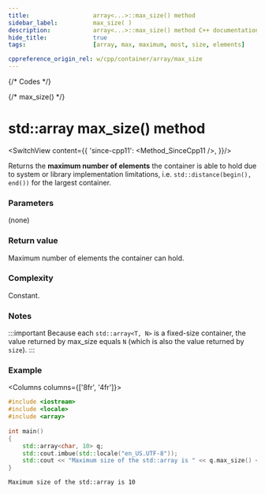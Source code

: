 ```yaml
---
title:					array<...>::max_size() method
sidebar_label:			max_size( )
description:			array<...>::max_size() method C++ documentation
hide_title:				true
tags:					[array, max, maximum, most, size, elements]

cppreference_origin_rel: w/cpp/container/array/max_size
---
```



{/* Codes */}

{/* max_size() */}

# std::array max_size() method

<SwitchView content={{
	'since-cpp11': <Method_SinceCpp11 />,
}}/>

		
Returns the **maximum number of elements** the container is able to hold due to system or library implementation limitations,
i.e. `std::distance(begin(), end())` for the largest container.

### Parameters

(none)

### Return value

Maximum number of elements the container can hold.

### Complexity

Constant.

### Notes

:::important
Because each `std::array<T, N>` is a fixed-size container, the value returned by max_size equals `N` (which is also the value returned by `size`).
:::

### Example

<Columns columns={['8fr', '4fr']}>
<div>

```cpp title='Main.cpp' showLineNumbers
#include <iostream>
#include <locale>
#include <array>
 
int main()
{
    std::array<char, 10> q;
    std::cout.imbue(std::locale("en_US.UTF-8"));    
    std::cout << "Maximum size of the std::array is " << q.max_size() << '\n';
}
```

</div>
<div>

```plaintext title="Possible output"
Maximum size of the std::array is 10
```

</div>
</Columns>
